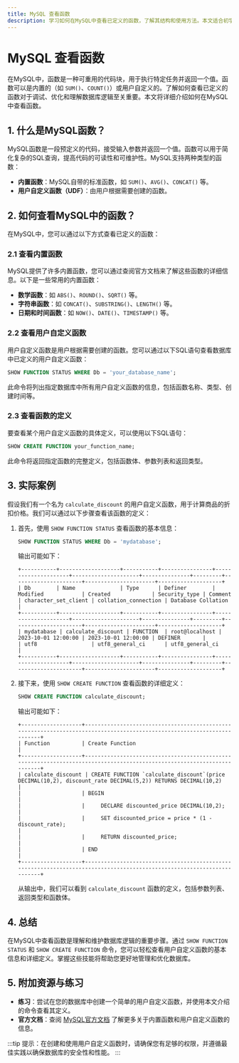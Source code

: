```yaml
---
title: MySQL 查看函数
description: 学习如何在MySQL中查看已定义的函数，了解其结构和使用方法。本文适合初学者，包含代码示例和实际应用场景。
---
```


# MySQL 查看函数

在MySQL中，函数是一种可重用的代码块，用于执行特定任务并返回一个值。函数可以是内置的（如 `SUM()`、`COUNT()`）或用户自定义的。了解如何查看已定义的函数对于调试、优化和理解数据库逻辑至关重要。本文将详细介绍如何在MySQL中查看函数。

## 1. 什么是MySQL函数？

MySQL函数是一段预定义的代码，接受输入参数并返回一个值。函数可以用于简化复杂的SQL查询，提高代码的可读性和可维护性。MySQL支持两种类型的函数：

- **内置函数**：MySQL自带的标准函数，如 `SUM()`、`AVG()`、`CONCAT()` 等。
- **用户自定义函数（UDF）**：由用户根据需要创建的函数。

## 2. 如何查看MySQL中的函数？

在MySQL中，您可以通过以下方式查看已定义的函数：

### 2.1 查看内置函数

MySQL提供了许多内置函数，您可以通过查阅官方文档来了解这些函数的详细信息。以下是一些常用的内置函数：

- **数学函数**：如 `ABS()`、`ROUND()`、`SQRT()` 等。
- **字符串函数**：如 `CONCAT()`、`SUBSTRING()`、`LENGTH()` 等。
- **日期和时间函数**：如 `NOW()`、`DATE()`、`TIMESTAMP()` 等。

### 2.2 查看用户自定义函数

用户自定义函数是用户根据需要创建的函数。您可以通过以下SQL语句查看数据库中已定义的用户自定义函数：

```sql
SHOW FUNCTION STATUS WHERE Db = 'your_database_name';
```

此命令将列出指定数据库中所有用户自定义函数的信息，包括函数名称、类型、创建时间等。

### 2.3 查看函数的定义

要查看某个用户自定义函数的具体定义，可以使用以下SQL语句：

```sql
SHOW CREATE FUNCTION your_function_name;
```

此命令将返回指定函数的完整定义，包括函数体、参数列表和返回类型。

## 3. 实际案例

假设我们有一个名为 `calculate_discount` 的用户自定义函数，用于计算商品的折扣价格。我们可以通过以下步骤查看该函数的定义：

1. 首先，使用 `SHOW FUNCTION STATUS` 查看函数的基本信息：

    ```sql
    SHOW FUNCTION STATUS WHERE Db = 'mydatabase';
    ```

    输出可能如下：

    ```
    +-----------+-------------------+-----------+----------------+---------------------+---------------------+---------------+---------+----------------------+----------------------+--------------------+
    | Db        | Name              | Type      | Definer        | Modified            | Created             | Security_type | Comment | character_set_client | collation_connection | Database Collation |
    +-----------+-------------------+-----------+----------------+---------------------+---------------------+---------------+---------+----------------------+----------------------+--------------------+
    | mydatabase | calculate_discount | FUNCTION  | root@localhost | 2023-10-01 12:00:00 | 2023-10-01 12:00:00 | DEFINER       |         | utf8                 | utf8_general_ci      | utf8_general_ci    |
    +-----------+-------------------+-----------+----------------+---------------------+---------------------+---------------+---------+----------------------+----------------------+--------------------+
    ```

2. 接下来，使用 `SHOW CREATE FUNCTION` 查看函数的详细定义：

    ```sql
    SHOW CREATE FUNCTION calculate_discount;
    ```

    输出可能如下：

    ```
    +-------------------+------------------------------------------------------------------------------------------------------------------------+
    | Function          | Create Function                                                                                                        |
    +-------------------+------------------------------------------------------------------------------------------------------------------------+
    | calculate_discount | CREATE FUNCTION `calculate_discount`(price DECIMAL(10,2), discount_rate DECIMAL(5,2)) RETURNS DECIMAL(10,2)            |
    |                   | BEGIN                                                                                                                  |
    |                   |     DECLARE discounted_price DECIMAL(10,2);                                                                            |
    |                   |     SET discounted_price = price * (1 - discount_rate);                                                                |
    |                   |     RETURN discounted_price;                                                                                           |
    |                   | END                                                                                                                    |
    +-------------------+------------------------------------------------------------------------------------------------------------------------+
    ```

    从输出中，我们可以看到 `calculate_discount` 函数的定义，包括参数列表、返回类型和函数体。

## 4. 总结

在MySQL中查看函数是理解和维护数据库逻辑的重要步骤。通过 `SHOW FUNCTION STATUS` 和 `SHOW CREATE FUNCTION` 命令，您可以轻松查看用户自定义函数的基本信息和详细定义。掌握这些技能将帮助您更好地管理和优化数据库。

## 5. 附加资源与练习

- **练习**：尝试在您的数据库中创建一个简单的用户自定义函数，并使用本文介绍的命令查看其定义。
- **官方文档**：查阅 [MySQL官方文档](https://dev.mysql.com/doc/) 了解更多关于内置函数和用户自定义函数的信息。

:::tip
提示：在创建和使用用户自定义函数时，请确保您有足够的权限，并遵循最佳实践以确保数据库的安全性和性能。
:::